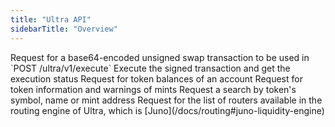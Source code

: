 ```yaml
---
title: "Ultra API"
sidebarTitle: "Overview"
---
```


<CardGroup>
  <Card title="order" href="/api/ultra-api/order" icon="file-lines" horizontal>
  Request for a base64-encoded unsigned swap transaction to be used in `POST /ultra/v1/execute`
  </Card>
  <Card title="execute" href="/api/ultra-api/execute" icon="file-lines" horizontal>
  Execute the signed transaction and get the execution status
  </Card>
  <Card title="balances" href="/api/ultra-api/balances" icon="file-lines" horizontal>
  Request for token balances of an account
  </Card>
  <Card title="shield" href="/api/ultra-api/shield" icon="file-lines" horizontal>
  Request for token information and warnings of mints
  </Card>
  <Card title="search" href="/api/ultra-api/search" icon="file-lines" horizontal>
  Request a search by token's symbol, name or mint address
  </Card>
  <Card title="routers" href="/api/ultra-api/routers" icon="file-lines" horizontal>
  Request for the list of routers available in the routing engine of Ultra, which is [Juno](/docs/routing#juno-liquidity-engine)
  </Card>
</CardGroup>
